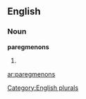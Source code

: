 ==English==

===Noun===
'''paregmenons'''

# {{plural of|[[paregmenon]]}}

[[Category:English plurals]]

[[ar:paregmenons]]